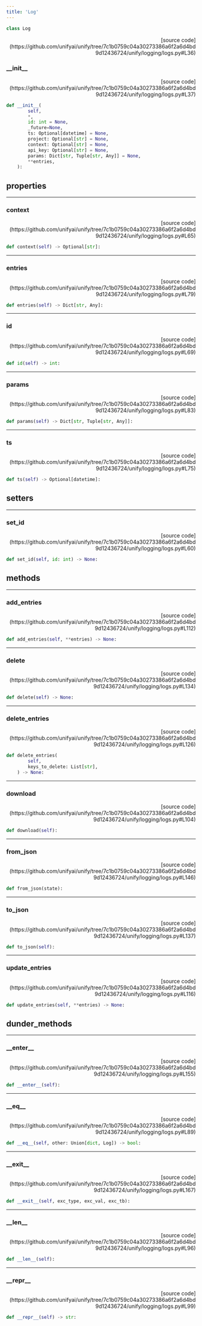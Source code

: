 ```yaml
---
title: 'Log'
---
```


```python
class Log
```

<p align="right">[source code](https://github.com/unifyai/unify/tree/7c1b0759c04a30273386a6f2a6d4bd9d12436724/unify/logging/logs.py#L36)</p>



### \_\_init\_\_

<p align="right">[source code](https://github.com/unifyai/unify/tree/7c1b0759c04a30273386a6f2a6d4bd9d12436724/unify/logging/logs.py#L37)</p>

```python
def __init__(
        self,
        *,
        id: int = None,
        _future=None,
        ts: Optional[datetime] = None,
        project: Optional[str] = None,
        context: Optional[str] = None,
        api_key: Optional[str] = None,
        params: Dict[str, Tuple[str, Any]] = None,
        **entries,
    ):
```



## properties

---

### context

<p align="right">[source code](https://github.com/unifyai/unify/tree/7c1b0759c04a30273386a6f2a6d4bd9d12436724/unify/logging/logs.py#L65)</p>

```python
def context(self) -> Optional[str]:
```



---

### entries

<p align="right">[source code](https://github.com/unifyai/unify/tree/7c1b0759c04a30273386a6f2a6d4bd9d12436724/unify/logging/logs.py#L79)</p>

```python
def entries(self) -> Dict[str, Any]:
```



---

### id

<p align="right">[source code](https://github.com/unifyai/unify/tree/7c1b0759c04a30273386a6f2a6d4bd9d12436724/unify/logging/logs.py#L69)</p>

```python
def id(self) -> int:
```



---

### params

<p align="right">[source code](https://github.com/unifyai/unify/tree/7c1b0759c04a30273386a6f2a6d4bd9d12436724/unify/logging/logs.py#L83)</p>

```python
def params(self) -> Dict[str, Tuple[str, Any]]:
```



---

### ts

<p align="right">[source code](https://github.com/unifyai/unify/tree/7c1b0759c04a30273386a6f2a6d4bd9d12436724/unify/logging/logs.py#L75)</p>

```python
def ts(self) -> Optional[datetime]:
```



## setters

---

### set\_id

<p align="right">[source code](https://github.com/unifyai/unify/tree/7c1b0759c04a30273386a6f2a6d4bd9d12436724/unify/logging/logs.py#L60)</p>

```python
def set_id(self, id: int) -> None:
```



## methods

---

### add\_entries

<p align="right">[source code](https://github.com/unifyai/unify/tree/7c1b0759c04a30273386a6f2a6d4bd9d12436724/unify/logging/logs.py#L112)</p>

```python
def add_entries(self, **entries) -> None:
```



---

### delete

<p align="right">[source code](https://github.com/unifyai/unify/tree/7c1b0759c04a30273386a6f2a6d4bd9d12436724/unify/logging/logs.py#L134)</p>

```python
def delete(self) -> None:
```



---

### delete\_entries

<p align="right">[source code](https://github.com/unifyai/unify/tree/7c1b0759c04a30273386a6f2a6d4bd9d12436724/unify/logging/logs.py#L126)</p>

```python
def delete_entries(
        self,
        keys_to_delete: List[str],
    ) -> None:
```



---

### download

<p align="right">[source code](https://github.com/unifyai/unify/tree/7c1b0759c04a30273386a6f2a6d4bd9d12436724/unify/logging/logs.py#L104)</p>

```python
def download(self):
```



---

### from\_json

<p align="right">[source code](https://github.com/unifyai/unify/tree/7c1b0759c04a30273386a6f2a6d4bd9d12436724/unify/logging/logs.py#L146)</p>

```python
def from_json(state):
```



---

### to\_json

<p align="right">[source code](https://github.com/unifyai/unify/tree/7c1b0759c04a30273386a6f2a6d4bd9d12436724/unify/logging/logs.py#L137)</p>

```python
def to_json(self):
```



---

### update\_entries

<p align="right">[source code](https://github.com/unifyai/unify/tree/7c1b0759c04a30273386a6f2a6d4bd9d12436724/unify/logging/logs.py#L116)</p>

```python
def update_entries(self, **entries) -> None:
```



## dunder_methods

---

### \_\_enter\_\_

<p align="right">[source code](https://github.com/unifyai/unify/tree/7c1b0759c04a30273386a6f2a6d4bd9d12436724/unify/logging/logs.py#L155)</p>

```python
def __enter__(self):
```



---

### \_\_eq\_\_

<p align="right">[source code](https://github.com/unifyai/unify/tree/7c1b0759c04a30273386a6f2a6d4bd9d12436724/unify/logging/logs.py#L89)</p>

```python
def __eq__(self, other: Union[dict, Log]) -> bool:
```



---

### \_\_exit\_\_

<p align="right">[source code](https://github.com/unifyai/unify/tree/7c1b0759c04a30273386a6f2a6d4bd9d12436724/unify/logging/logs.py#L167)</p>

```python
def __exit__(self, exc_type, exc_val, exc_tb):
```



---

### \_\_len\_\_

<p align="right">[source code](https://github.com/unifyai/unify/tree/7c1b0759c04a30273386a6f2a6d4bd9d12436724/unify/logging/logs.py#L96)</p>

```python
def __len__(self):
```



---

### \_\_repr\_\_

<p align="right">[source code](https://github.com/unifyai/unify/tree/7c1b0759c04a30273386a6f2a6d4bd9d12436724/unify/logging/logs.py#L99)</p>

```python
def __repr__(self) -> str:
```

